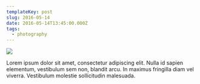 ```yaml
---
templateKey: post
slug: 2016-05-14
date: 2016-05-14T13:45:00.000Z
tags:
  - photography
---
```

![](../../static/assets/20160514-IMG_3135.jpg)

Lorem ipsum dolor sit amet, consectetur adipiscing elit. Nulla id sapien elementum, vestibulum sem non, blandit arcu. In maximus fringilla diam vel viverra. Vestibulum molestie sollicitudin malesuada.
